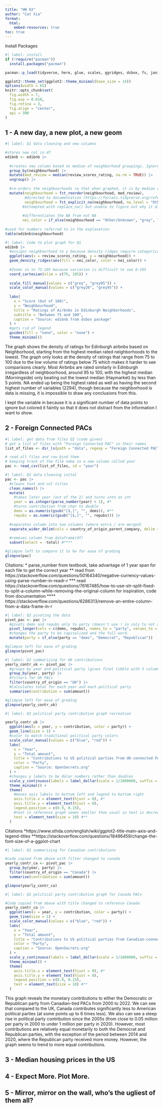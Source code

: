 ```yaml
---
title: "HW 02"
author: "Cat Xia"
format: 
  html:
    embed-resources: true
toc: true
---
```


Install Packages
```r
#| label: install
if (!require("pacman"))
  install.packages("pacman")

pacman::p_load(tidyverse, here, glue, scales, ggridges, dsbox, fs, janitor)

ggplot2::theme_set(ggplot2::theme_minimal(base_size = 14))
options(width = 65)
knitr::opts_chunk$set(
  fig.width = 7,
  fig.asp = 0.618,
  fig.retina = 3,
  fig.align = "center",
  api = 300
)
```


## 1 - A new day, a new plot, a new geom


```r
#| label: Q1 data cleaning and new columns

#stores new col in df
edibnb <- edibnb |>
  
  #creates new column based on median of neighborhood groupings. Ignores NA to allow for median values other than NA
  group_by(neighbourhood) |>
  mutate(med_review = median(review_scores_rating, na.rm = TRUE)) |>
  ungroup() |>
  
  #re-orders the neighbourhoods so that when graphed, it is by median rating. Also turns NA into other/unknown
  mutate(neighbourhood = fct_reorder(neighbourhood, med_review),
         #directed to documentation (https://forcats.tidyverse.org/reference/fct_reorder.html) through various slack overflow
         neighbourhood = fct_explicit_na(neighbourhood, na_level = "Other/Unknown"),
        #attempted with replace_na() but unable to figure out why it didn't work. Consulted AI on why it didn't work and realized that neighborhood was in the wrong class. Directed to fct_explicit_na and code written based off forcats documentation. (https://forcats.tidyverse.org/reference/fct_explicit_na.html)
        
        #differentiates the NA from not NA
        nei_color = if_else(neighbourhood == "Other/Unknown", "grey", "black"))
        
#used for numbers referred to in the explanation 
table(edibnb$neighbourhood)
```
```r
#| label: Code to plot graph for Q1
edibnb |>
  #assigns neighbourhood to y because density ridges require categorical variables
  ggplot(aes(x = review_scores_rating, y = neighbourhood)) +
  geom_density_ridges(aes(fill = nei_color, color = nei_color)) +
  
  #Zooms in to 75-105 because variation is difficult to see 0-105
  coord_cartesian(xlim = c(75, 105)) +
  
  scale_fill_manual(values = c("grey", "grey95")) +
  scale_color_manual(values = c("grey20", "grey95")) +
  
  labs(
    x = "Score (Out of 100)",
    y = "Neighbourhood",
    title = "Ratings of Airbnbs in Edinburgh Neighborhoods",
    subtitle = "Between 75 and 100",
    caption = "Source: edibnb from dsbox package"
  ) +
  #gets rid of legend
  guides(fill = "none", color = "none") +
  theme_minimal()
```
The graph shows the density of ratings for Edinburgh airbnbs based on Neighborhood, starting from the highest median rated neighborhoods to the lowest. The graph only looks at the density of ratings that range from 75 to 100 due to the low volume of ratings below 75 which makes it harder to see comparisons clearly. Most Airbnbs are rated similarly in Edinburgh irregardless of neighboorhood, around 95 to 100, with the highest median (Morningside) only beating out the lowest median (Haymarket) by less than  5 points. NA ended up being the highest rated as well as having the second highest number of variables (2294), though because the neighborhood is data is missing, it is impossible to draw any conclusions from this. 

I kept the variable in because it is a significant number of data points to ignore but colored it faintly so that it does not distract from the information I want to show.

## 2 - Foreign Connected PACs
```r
#| label: get data from files Q2 (code given)
# get a list of files with "Foreign Connected PAC" in their names
list_of_files <- dir_ls(path = "data", regexp = "Foreign Connected PAC")

# read all files and row bind them
# keeping track of the file name in a new column called year
pac <- read_csv(list_of_files, id = "year")
```


```r
#| label: Q2 data cleaning inital
pac <- pac |>
  #cleans text and col titles
  clean_names() |>
  mutate(
    #takes later year (out of the 2) and turns into an int
    year = as.integer(parse_number(year) + 1), #*
    #turns contribution from char to double
    dems = as.numeric(gsub("[$,]", "", dems)), #**
    repubs = as.numeric(gsub("[$,]", "", repubs))) |> 
  
  #separates column into two columns (where extra / are merged)
  separate_wider_delim(cols = country_of_origin_parent_company, delim = "/", names = c("country_of_origin", "parent_company"), too_many = "merge") |> #***
  
  #removes column from dataframe(df)
  subset(select = -total) #****

#glimpse left to compare it to hw for ease of grading  
glimpse(pac)
```

Citations:
* parse_number from textbook, take advantage of 1 year span for each file to get the correct year
** read from https://stackoverflow.com/questions/50164340/negative-currency-values-using-parse-number-in-readr-r
*** read https://stackoverflow.com/questions/76167485/how-to-use-str-split-fixed-to-split-a-column-while-removing-the-original-column for inspiration, code from documentation
**** https://stackoverflow.com/questions/6286313/remove-an-entire-column-from-a-data-frame-in-r

```r
#| label: Q2 pivoting the data
pivot_pac <- pac |>
  #pivots dems and repubs only to party (doesn't use ! in cols to not also pivot the rest)
  pivot_longer(cols = c(dems, repubs), names_to = "party", values_to = "amount") |>
  #changes the party to be capitalized and the full word.
  mutate(party = if_else(party == "dems", "Democrat", "Republican"))

#glimpse left for ease of grading
glimpse(pivot_pac)
```
```r
#| label: Q2 summarizing for UK contributions
yearly_contr_uk <- pivot_pac |>
  #groups by year and political party (gives final tibble with 3 columns)
  group_by(year, party) |>
  #filters for UK PACs 
  filter(country_of_origin == "UK") |>
  #Calculates total for each year and each political party
  summarise(contribution = sum(amount))

#glimpse left for ease of grading
glimpse(yearly_contr_uk)
```
```r
#| label: Q2 political party contribution graph recreation

yearly_contr_uk |>
  ggplot(aes(x = year, y = contribution, color = party)) +
  geom_line(size = 1) +
  #color to match traditional political party colors
  scale_color_manual(values = c("blue", "red")) +
  labs(
    x = "Year",
    y = "Total amount",
    title = "Contributions to US political parties from UK-connected PACs",
    color = "Party",
    caption = "Source: OpenSecrets.org"
  ) +
  #changes y labels to be dolar numbers rather than doubles
  scale_y_continuous(labels = label_dollar(scale = 1/1000000, suffix = "M")) +
  theme_minimal() +
  theme(
    #moves axis labels to bottom left and legend to bottom right
    axis.title.x = element_text(hjust = 0), #*
    axis.title.y = element_text(hjust = 0),
    legend.position = c(0.9, 0.15),
    #text in reference graph seems smaller than usual so text is decreased here as well
    text = element_text(size = 10) #**
  )
```
Citations
*https://www.sthda.com/english/wiki/ggplot2-title-main-axis-and-legend-titles
**https://stackoverflow.com/questions/18486459/change-the-font-size-of-a-ggplot-chart 


```r
#| label: Q2 summarizing for Canadian contributions

#code copied from above with filter changed to canada
yearly_contr_ca <- pivot_pac |>
  group_by(year, party) |>
  filter(country_of_origin == "Canada") |>
  summarise(contribution = sum(amount))

glimpse(yearly_contr_ca)
```
```r
#| label: Q2 political party contribution graph for Canada PACs

#Code copied from above with title changed to reference Canada
yearly_contr_ca |>
  ggplot(aes(x = year, y = contribution, color = party)) +
  geom_line(size = 1) +
  scale_color_manual(values = c("blue", "red")) +
  labs(
    x = "Year",
    y = "Total amount",
    title = "Contributions to US political parties from Canadian-connected PACs",
    color = "Party",
    caption = "Source: OpenSecrets.org"
  ) +
  scale_y_continuous(labels = label_dollar(scale = 1/1000000, suffix = "M")) +
  theme_minimal() +
  theme(
    axis.title.x = element_text(hjust = 0), #*
    axis.title.y = element_text(hjust = 0),
    legend.position = c(0.9, 0.15),
    text = element_text(size = 10) #**
  )
```
This graph reveals the monetary contributions to either the Democratic or Republican party from Canadian-tied PACs from 2000 to 2022. We can see that compared to the UK, Canada contributes significantly less to American political parties (at some points up to 6 times less). We also can see a steep rise in political party contribution since the 2005s (from close to 0.05 million per party in 2000 to under 1 million per party in 2020). However, most contributions are relatively equal monetarily to both the Democrat and Republican parties, with the exception of the period between 2014 and 2020, where the Republican party received more money. However, the graph seems to trend to more equal contributions.

## 3 - Median housing prices in the US


## 4 - Expect More. Plot More.


## 5 - Mirror, mirror on the wall, who’s the ugliest of them all?
